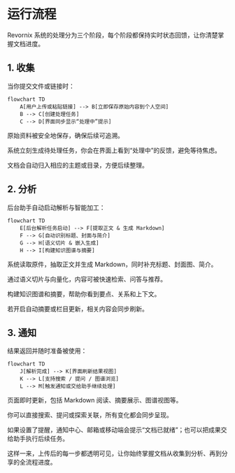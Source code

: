 # 运行流程

Revornix 系统的处理分为三个阶段，每个阶段都保持实时状态回馈，让你清楚掌握文档进度。

## 1. 收集

当你提交文件或链接时：

```mermaid
flowchart TD
    A[用户上传或粘贴链接] --> B[立即保存原始内容到个人空间]
    B --> C[创建处理任务]
    C --> D[界面同步显示“处理中”提示]
```

原始资料被安全地保存，确保后续可追溯。

系统立刻生成待处理任务，你会在界面上看到“处理中”的反馈，避免等待焦虑。

文档会自动归入相应的主题或目录，方便后续整理。

## 2. 分析

后台助手自动启动解析与智能加工：

```mermaid
flowchart TD
    E[后台解析任务启动] --> F[提取正文 & 生成 Markdown]
    F --> G[自动识别标题、封面与简介]
    G --> H[语义切片 & 嵌入生成]
    H --> I[构建知识图谱与摘要]
```

系统读取原件，抽取正文并生成 Markdown，同时补充标题、封面图、简介。

通过语义切片与向量化，内容可被快速检索、问答与推荐。

构建知识图谱和摘要，帮助你看到要点、关系和上下文。

若开启自动摘要或栏目更新，相关内容会同步刷新。

## 3. 通知

结果返回并随时准备被使用：

```mermaid
flowchart TD
    J[解析完成] --> K[界面刷新结果视图]
    K --> L[支持搜索 / 提问 / 图谱浏览]
    L --> M[触发通知或交给助手继续处理]
```

页面即时更新，包括 Markdown 阅读、摘要展示、图谱视图等。

你可以直接搜索、提问或探索关联，所有变化都会同步呈现。

如果设置了提醒，通知中心、邮箱或移动端会提示“文档已就绪”；也可以把成果交给助手执行后续任务。

这样一来，上传后的每一步都透明可见，让你始终掌握文档从收集到分析、再到分享的全流程进度。
